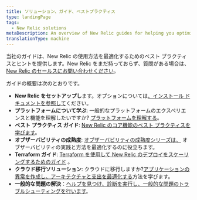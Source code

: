 ```yaml
---
title: ソリューション、ガイド、ベストプラクティス
type: landingPage
tags:
  - New Relic solutions
metaDescription: An overview of New Relic guides for helping you optimize your monitoring and observability practices.
translationType: machine
---
```


当社のガイドは、New Relic の使用方法を最適化するためのベスト プラクティスとヒントを提供します。New Relic をまだ持っておらず、質問がある場合は、 [New Relic のセールスにお問い合わせください](https://newrelic.com/contact-sales)。

ガイドの概要は次のとおりです。

* **New Relic をセットアップし**ます。オプションについては[、インストール ドキュメントを参照して](/docs/new-relic-solutions/new-relic-one/install-configure/install-new-relic)ください。
* **プラットフォームについて学ぶ**: 一般的なプラットフォームのエクスペリエンスと機能を理解したいですか? [プラットフォームを理解する](/docs/new-relic-solutions/new-relic-one/introduction-new-relic-one)。
* **ベスト プラクティス ガイド**: [New Relic のコア機能のベスト プラクティスを学びます](/docs/new-relic-solutions/best-practices-guides/full-stack-observability/overview-best-practices)。
* **オブザーバビリティの成熟度**: [オブザーバビリティの成熟度シリーズは、](/docs/new-relic-solutions/observability-maturity/introduction) オブザーバビリティの実践と方法を最適化するのに役立ちます。
* **Terraform ガイド**: [Terraform を使用して New Relic のデプロイをスケーリングするためのガイド](/docs/more-integrations/terraform/terraform-intro) 。
* **クラウド移行ソリューション**: クラウドに移行しますか?[アプリケーションの異常を作成し](/docs/new-relic-solutions/new-relic-solutions/create-application-baselines)[、アーキテクチャと支出を最適化する](/docs/new-relic-solutions/new-relic-solutions/optimize-cloud-architecture-spend-continuously-improve-your-modern-cloud-environment)方法を学びます。
* **一般的な問題の解決**：[ヘルプを見つけ、診断を実行し、一般的な問題のトラブルシューティングを行います](/docs/new-relic-solutions/solve-common-issues/find-help-use-support-portal)。